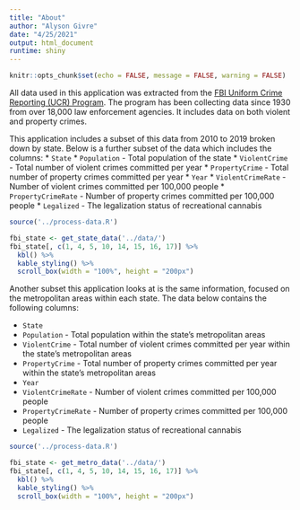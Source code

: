 ```yaml
---
title: "About"
author: "Alyson Givre"
date: "4/25/2021"
output: html_document
runtime: shiny
---
```


```r
knitr::opts_chunk$set(echo = FALSE, message = FALSE, warning = FALSE)
```

All data used in this application was extracted from the [FBI Uniform Crime Reporting (UCR) Program](https://www.fbi.gov/services/cjis/ucr). The program has been collecting data since 1930 from over 18,000 law enforcement agencies. It includes data on both violent and property crimes.

This application includes a subset of this data from 2010 to 2019 broken down by state. Below is a further subset of the data which includes the columns:
  * `State`
  * `Population` - Total population of the state
  * `ViolentCrime` - Total number of violent crimes committed per year
  * `PropertyCrime` - Total number of property crimes committed per year
  * `Year`
  * `ViolentCrimeRate` - Number of violent crimes committed per 100,000 people
  * `PropertyCrimeRate` - Number of property crimes committed per 100,000 people
  * `Legalized` - The legalization status of recreational cannabis

```r
source('../process-data.R')

fbi_state <- get_state_data('../data/')
fbi_state[, c(1, 4, 5, 10, 14, 15, 16, 17)] %>%
  kbl() %>%
  kable_styling() %>%
  scroll_box(width = "100%", height = "200px")
```


Another subset this application looks at is the same information, focused on the metropolitan areas within each state. The data below contains the following columns:

  * `State`
  * `Population` - Total population within the state's metropolitan areas
  * `ViolentCrime` - Total number of violent crimes committed per year within the state's metropolitan areas
  * `PropertyCrime` - Total number of property crimes committed per year within the state's metropolitan areas
  * `Year`
  * `ViolentCrimeRate` - Number of violent crimes committed per 100,000 people
  * `PropertyCrimeRate` - Number of property crimes committed per 100,000 people
  * `Legalized` - The legalization status of recreational cannabis

```r
source('../process-data.R')

fbi_state <- get_metro_data('../data/')
fbi_state[, c(1, 4, 5, 10, 14, 15, 16, 17)] %>%
  kbl() %>%
  kable_styling() %>%
  scroll_box(width = "100%", height = "200px")
```



